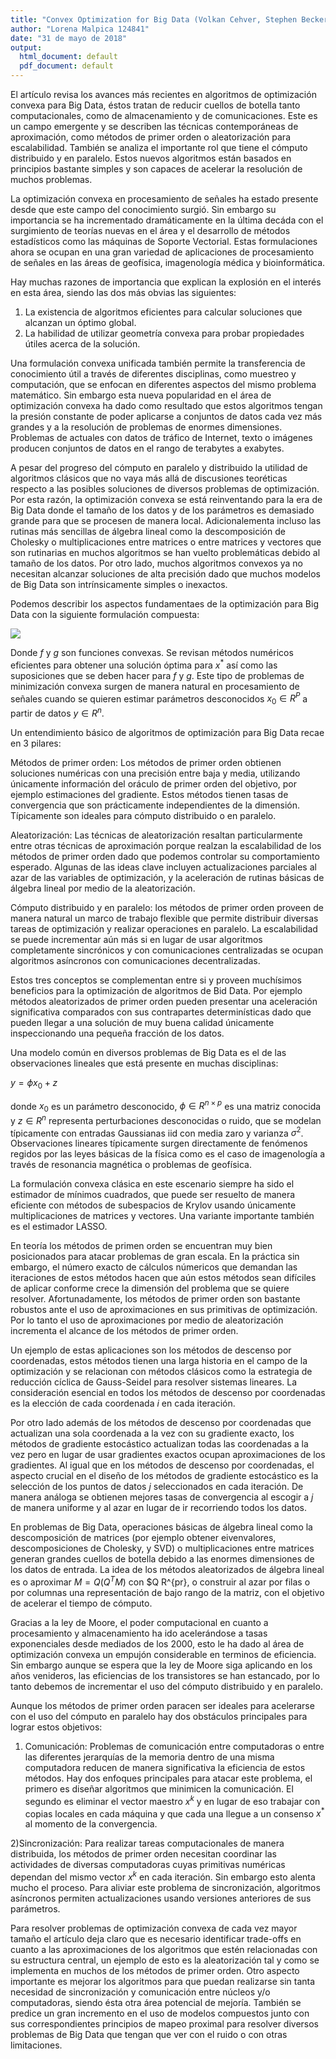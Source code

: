 ```yaml
---
title: "Convex Optimization for Big Data (Volkan Cehver, Stephen Becker and Mark Schmidt)"
author: "Lorena Malpica 124841"
date: "31 de mayo de 2018"
output:
  html_document: default
  pdf_document: default
---
```

El artículo revisa los avances más recientes en algoritmos de optimización convexa para Big Data, éstos tratan de reducir cuellos de botella tanto computacionales, como de almacenamiento y de comunicaciones. Este es un campo emergente y se describen las técnicas contemporáneas de aproximación, como métodos de primer orden o aleatorización para escalabilidad. También se analiza el importante rol que tiene el cómputo distribuido y en paralelo. Estos nuevos algoritmos están basados en principios bastante simples y son capaces de acelerar la resolución de muchos problemas. 

La optimización convexa en procesamiento de señales ha estado presente desde que este campo del conocimiento surgió. Sin embargo su importancia se ha incrementado dramáticamente en la última decáda con el surgimiento de teorías nuevas en el área y el desarrollo de métodos estadísticos como las máquinas de Soporte Vectorial. Estas formulaciones ahora se ocupan en una gran variedad de aplicaciones de procesamiento de señales en las áreas de geofísica, imagenología médica y bioinformática. 

Hay muchas razones de importancia que explican la explosión en el interés en esta área, siendo las dos más obvias las siguientes:

1) La existencia de  algoritmos eficientes para calcular soluciones que alcanzan un óptimo global. 
2) La habilidad de utilizar geometría convexa para probar propiedades útiles acerca de la solución. 

Una formulación convexa unificada también permite la transferencia de conocimiento útil a través de diferentes disciplinas, como muestreo y computación, que se enfocan en diferentes aspectos del mismo problema matemático. Sin embargo esta nueva popularidad en el área de optimización convexa ha dado como resultado que estos algoritmos tengan la presión constante de poder aplicarse a conjuntos de datos cada vez más grandes y a la resolución de problemas de enormes dimensiones. Problemas de 
actuales con datos de tráfico de Internet, texto o imágenes producen conjuntos de datos en el rango de terabytes a exabytes.

A pesar del progreso del cómputo en paralelo y distribuido la utilidad de algoritmos clásicos que no vaya más allá de discusiones teoréticas respecto a las posibles soluciones de diversos problemas de optimización. Por esta razón, la optimización convexa se está reinventando para la era de Big Data donde el tamaño de los datos y de los parámetros es demasiado grande para que se procesen de manera local. Adicionalementa incluso las rutinas más sencillas de álgebra lineal como la descomposición de Cholesky o multiplicaciones entre matrices o entre matrices y vectores que son rutinarias en muchos algoritmos se han vuelto problemáticas debido al tamaño de los datos. Por otro lado, muchos algoritmos convexos ya no necesitan alcanzar soluciones de alta precisión dado que muchos modelos de Big Data son intrínsicamente simples o inexactos. 

Podemos describir los aspectos fundamentaes de la optimización para Big Data con la siguiente formulación compuesta:

![](/home/lmalpica/Desktop/mno/articulos/formulacion.png)

Donde $f$ y $g$ son funciones convexas. Se revisan métodos numéricos eficientes para obtener una solución óptima para $x^*$ así como las suposiciones que se deben hacer para $f$ y $g$. Este tipo de problemas de minimización convexa surgen de manera natural en procesamiento de señales cuando se quieren estimar parámetros desconocidos $x_0 \in R^P$ a partir de datos  $y \in R^n$. 

Un entendimiento básico de algoritmos de optimización para Big Data recae en 3 pilares:

Métodos de primer orden: Los métodos de primer orden obtienen soluciones numéricas con una precisión entre baja y media, utilizando únicamente información del oráculo de primer orden del objetivo, por ejemplo estimaciones del gradiente. Estos métodos tienen tasas de convergencia que son prácticamente independientes de la dimensión. Típicamente son ideales para cómputo distribuido o en paralelo. 


Aleatorización: Las técnicas de aleatorización resaltan particularmente entre otras técnicas de aproximación porque realzan la escalabilidad de los métodos de primer orden dado que podemos controlar su comportamiento esperado. Algunas de las ideas clave incluyen actualizaciones parciales al azar de las variables de optimización, y la aceleración de rutinas básicas de álgebra lineal por medio de la aleatorización.  


Cómputo distribuido y en paralelo: los métodos de primer orden proveen de manera natural un marco de trabajo flexible que permite distribuir diversas tareas de optimización y realizar operaciones en paralelo. La escalabilidad se puede incrementar aún más si en lugar de usar algoritmos completamente sincrónicos y con comunicaciones centralizadas se ocupan algoritmos asíncronos con comunicaciones decentralizadas. 

Estos tres conceptos se complementan entre si y proveen muchísimos beneficios para la optimización de algoritmos de Bid Data. Por ejemplo métodos aleatorizados de primer orden pueden presentar una aceleración significativa comparados con sus contrapartes determinísticas dado que pueden llegar a una solución de muy buena calidad únicamente inspeccionando una pequeña fracción de los datos. 


Una modelo común en diversos problemas de Big Data es el de las observaciones lineales que está presente en muchas disciplinas:

$y=\phi x_0 +z$

donde $x_0$ es un parámetro desconocido, $\phi \in R^{n \times p}$  es una matriz conocida y $z \in R^n$  representa perturbaciones desconocidas o ruido, que se modelan típicamente con entradas Gaussianas iid con media zaro y varianza $\sigma^2$. Observaciones lineares típicamente surgen directamente de fenómenos regidos por las leyes básicas de la física como es el caso de imagenología a través de resonancia magnética o problemas de geofísica. 

La formulación convexa clásica en este escenario siempre ha sido el estimador de mínimos cuadrados, que puede ser resuelto de manera eficiente con métodos de subespacios de Krylov usando únicamente multiplicaciones de matrices y vectores. Una variante importante también es el estimador LASSO. 

En teoría los métodos de primen orden se encuentran muy bien posicionados para atacar problemas de gran escala. En la práctica sin embargo, el número exacto de cálculos númericos que demandan las iteraciones de estos métodos hacen que aún estos métodos sean difíciles de aplicar conforme crece la dimensión del problema que se quiere resolver. Afortunadamente, los métodos de primer orden son bastante robustos ante el uso de aproximaciones en sus primitivas de optimización. Por lo tanto el uso de aproximaciones por medio de aleatorización incrementa el alcance de los métodos de primer orden. 

Un ejemplo de estas aplicaciones son los métodos de descenso por coordenadas, estos métodos tienen una larga historia en el campo de la optimización y se relacionan con métodos clásicos como la  estrategia de reducción cíclica de Gauss-Seidel  para resolver sistemas lineares. La consideración esencial en todos los métodos de descenso por coordenadas es la elección de cada coordenada $i$ en cada iteración. 

Por otro lado además de los métodos de descenso por coordenadas que actualizan una sola coordenada a la vez con su gradiente exacto, los métodos de gradiente estocástico actualizan todas las coordenadas a la vez pero en lugar de usar gradientes exactos ocupan aproximaciones de los gradientes. Al igual que en los métodos de descenso por coordenadas, el aspecto crucial en el diseño de los métodos de gradiente estocástico es la selección de los puntos de datos $j$ seleccionados en cada iteración. De manera análoga se obtienen mejores tasas de convergencia al escogir a $j$ de manera uniforme y al azar en lugar de ir recorriendo todos los datos. 


En problemas de Big Data, operaciones básicas de álgebra lineal como la descomposición de matrices (por ejemplo obtener eivenvalores, descomposiciones de Cholesky, y SVD) o multiplicaciones entre matrices generan grandes cuellos de botella debido a las enormes dimensiones de los datos de entrada. La idea de los métodos aleatorizados de álgebra lineal es o aproximar $M = Q (Q^TM)$ con $Q \in R^{p\times r}, o construir al azar por filas o por columnas una representación de bajo rango de la matriz, con el objetivo de acelerar el tiempo de cómputo.  

Gracias a la ley de Moore, el poder computacional en cuanto a procesamiento y almacenamiento ha ido acelerándose a tasas exponenciales desde mediados de los 2000, esto le ha dado al área de optimización convexa un empujón considerable en terminos de eficiencia. Sin embargo aunque se espera que la ley de Moore siga aplicando en los años venideros, las eficiencias de los transistores se han estancado, por lo tanto debemos de incrementar el uso del cómputo distribuido y en paralelo. 

Aunque los métodos de primer orden paracen ser ideales para acelerarse con el uso del cómputo en paralelo hay dos obstáculos principales para lograr estos objetivos:

1) Comunicación: Problemas de comunicación entre computadoras o entre las diferentes jerarquías de la memoria dentro de una misma computadora reducen de manera significativa la eficiencia de estos métodos. Hay dos enfoques principales para atacar este problema, el primero es diseñar algoritmos que minimicen la comunicación. El segundo es eliminar el vector maestro $x^k$ y en lugar de eso trabajar con copias locales en cada máquina y que cada una llegue a un consenso $x^*$ al momento de la convergencia. 

2)Sincronización: Para realizar tareas computacionales de manera distribuida, los métodos de primer orden necesitan coordinar las actividades de diversas computadoras cuyas primitivas numéricas dependan del mismo vector $x^k$  en cada iteración. Sin embargo esto alenta mucho el proceso. Para aliviar este problema de sincronización, algoritmos asíncronos permiten actualizaciones usando versiones anteriores de sus parámetros. 

Para resolver problemas de optimización convexa de cada vez mayor tamaño el artículo deja claro que es necesario identificar trade-offs en cuanto a las aproximaciones de los algoritmos que estén relacionadas con su estructura central, un ejemplo de esto es la aleatorización tal y como se implementa en muchos de los métodos de primer orden. Otro aspecto importante es mejorar los algoritmos para que puedan realizarse sin tanta necesidad de sincronización y comunicación entre núcleos y/o computadoras, siendo ésta otra área potencial de mejoría. También se predice un gran incremento en el uso de modelos compuestos junto con sus correspondientes principios de mapeo proximal para resolver diversos problemas de Big Data que tengan que ver con el ruido o con otras limitaciones. 






